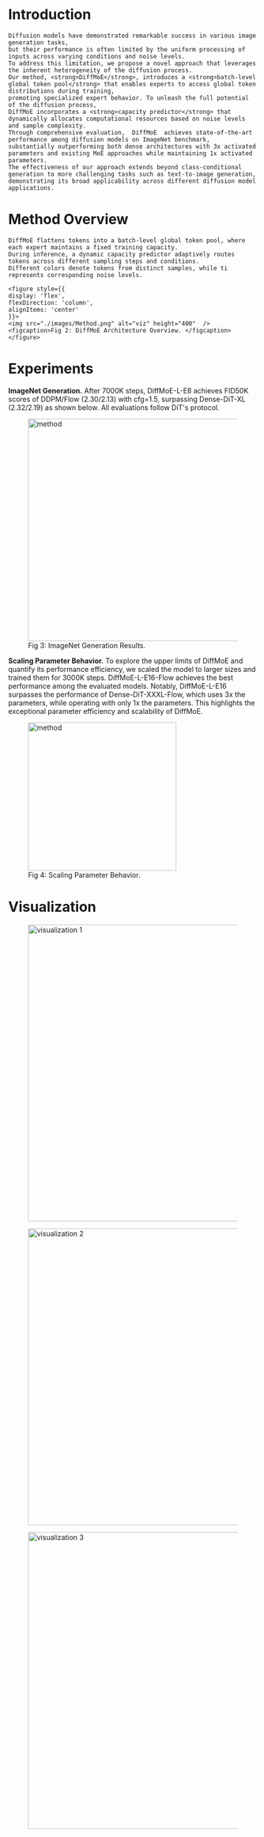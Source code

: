 # Introduction

    Diffusion models have demonstrated remarkable success in various image generation tasks, 
    but their performance is often limited by the uniform processing of inputs across varying conditions and noise levels. 
    To address this limitation, we propose a novel approach that leverages the inherent heterogeneity of the diffusion process. 
    Our method, <strong>DiffMoE</strong>, introduces a <strong>batch-level global token pool</strong> that enables experts to access global token distributions during training, 
    promoting specialized expert behavior. To unleash the full potential of the diffusion process, 
    DiffMoE incorporates a <strong>capacity predictor</strong> that dynamically allocates computational resources based on noise levels and sample complexity. 
    Through comprehensive evaluation,  DiffMoE  achieves state-of-the-art performance among diffusion models on ImageNet benchmark, 
    substantially outperforming both dense architectures with 3x activated parameters and existing MoE approaches while maintaining 1x activated parameters. 
    The effectiveness of our approach extends beyond class-conditional generation to more challenging tasks such as text-to-image generation, demonstrating its broad applicability across different diffusion model applications.  


# Method Overview

    DiffMoE flattens tokens into a batch-level global token pool, where each expert maintains a fixed training capacity. 
    During inference, a dynamic capacity predictor adaptively routes tokens across different sampling steps and conditions. 
    Different colors denote tokens from distinct samples, while ti represents corresponding noise levels.

    <figure style={{
    display: 'flex',
    flexDirection: 'column',
    alignItems: 'center'
    }}>
    <img src="./images/Method.png" alt="viz" height="400"  />
    <figcaption>Fig 2: DiffMoE Architecture Overview. </figcaption>
    </figure>


# Experiments

**ImageNet Generation.** After 7000K steps, DiffMoE-L-E8 achieves FID50K scores of DDPM/Flow (2.30/2.13) with cfg=1.5, surpassing Dense-DiT-XL (2.32/2.19) as shown below. All evaluations follow DiT's protocol.

<figure style={{
  display: 'flex',
  flexDirection: 'column',
  alignItems: 'center'
}}>
  <img src="./images/SOTA.png" alt="method" height="450" />
  <figcaption>Fig 3: ImageNet Generation Results.</figcaption>
</figure>

**Scaling Parameter Behavior.** To explore the upper limits of DiffMoE and quantify its performance efficiency, we scaled the model to larger sizes and trained them for 3000K steps. DiffMoE-L-E16-Flow achieves the best performance among the evaluated models. Notably, DiffMoE-L-E16 surpasses the performance of Dense-DiT-XXXL-Flow, which uses 3x the parameters, while operating with only 1x the parameters. This highlights the exceptional parameter efficiency and scalability of DiffMoE.

<figure style={{
  display: 'flex',
  flexDirection: 'column',
  alignItems: 'center'
}}>
  <img src="./images/SOTA-2.png" alt="method" height="300" />
  <figcaption>Fig 4: Scaling Parameter Behavior.</figcaption>
</figure>

# Visualization

<figure style={{
  display: 'flex',
  flexDirection: 'column',
  alignItems: 'center',
  marginBottom: '2rem'
}}>
  <img src="./images/viz_1.png" alt="visualization 1" width="600" />
</figure>

<figure style={{
  display: 'flex',
  flexDirection: 'column',
  alignItems: 'center',
  marginBottom: '2rem'
}}>
  <img src="./images/viz_2.png" alt="visualization 2" width="600" />
</figure>

<figure style={{
  display: 'flex',
  flexDirection: 'column',
  alignItems: 'center',
  marginBottom: '2rem'
}}>
  <img src="./images/viz_3.png" alt="visualization 3" width="600" />
</figure>
